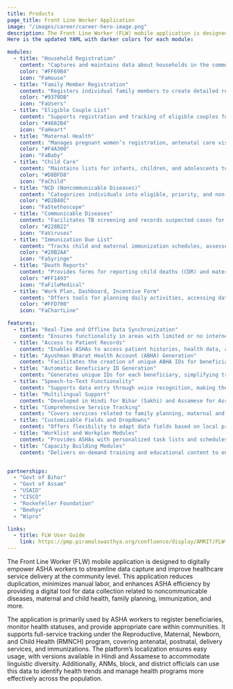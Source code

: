 ```yaml
---
title: Products
page_title: Front Line Worker Application
image: "/images/career/career-hero-image.png"
description: The Front Line Worker (FLW) mobile application is designed to digitally empower ASHA workers to streamline data capture and improve healthcare service delivery at the community level.
Here is the updated YAML with darker colors for each module:

modules:
  - title: "Household Registration"
    content: "Captures and maintains data about households in the community for better tracking and service delivery."
    color: "#FF69B4"
    icon: "FaHouse"
  - title: "Family Member Registration"
    content: "Registers individual family members to create detailed records for each household."
    color: "#9370DB"
    icon: "FaUsers"
  - title: "Eligible Couple List"
    content: "Supports registration and tracking of eligible couples for family planning and reproductive health services."
    color: "#4682B4"
    icon: "FaHeart"
  - title: "Maternal Health"
    content: "Manages pregnant women’s registration, antenatal care visits, delivery outcomes, postnatal visits, and registration of infants and children."
    color: "#F4A300"
    icon: "FaBaby"
  - title: "Child Care"
    content: "Maintains lists for infants, children, and adolescents to monitor growth, health visits, and early childhood development."
    color: "#D8BFD8"
    icon: "FaChild"
  - title: "NCD (Noncommunicable Diseases)"
    content: "Categorizes individuals into eligible, priority, and non-eligible lists for tracking and managing noncommunicable diseases."
    color: "#D2B48C"
    icon: "FaStethoscope"
  - title: "Communicable Diseases"
    content: "Facilitates TB screening and records suspected cases for early intervention and treatment."
    color: "#228B22"
    icon: "FaViruses"
  - title: "Immunization Due List"
    content: "Tracks child and maternal immunization schedules, assesses high-risk individuals, and includes dedicated sections for non-pregnant and pregnant women."
    color: "#20B2AA"
    icon: "FaSyringe"
  - title: "Death Reports"
    content: "Provides forms for reporting child deaths (CDR) and maternal deaths (MDSR) to ensure accurate data collection and analysis."
    color: "#FF1493"
    icon: "FaFileMedical"
  - title: "Work Plan, Dashboard, Incentive Form"
    content: "Offers tools for planning daily activities, accessing data insights, and generating incentive forms for completed tasks."
    color: "#FFD700"
    icon: "FaChartLine"

features:
  - title: "Real-Time and Offline Data Synchronization"
    content: "Ensures functionality in areas with limited or no internet connectivity, syncing data automatically when connectivity is restored."
  - title: "Access to Patient Records"
    content: "Enables ASHAs to access patient histories, health data, and previous visit records effortlessly, supporting continuity of care."
  - title: "Ayushman Bharat Health Account (ABHA) Generation"
    content: "Facilitates the creation of unique ABHA IDs for beneficiaries, enabling streamlined tracking and EHR integration."
  - title: "Automatic Beneficiary ID Generation"
    content: "Generates unique IDs for each beneficiary, simplifying tracking and ensuring accuracy in patient identification."
  - title: "Speech-to-Text Functionality"
    content: "Supports data entry through voice recognition, making the process faster and reducing manual effort for ASHA workers."
  - title: "Multilingual Support"
    content: "Developed in Hindi for Bihar (Sakhi) and Assamese for Assam (Utprerna), making it accessible to ASHAs in their preferred language."
  - title: "Comprehensive Service Tracking"
    content: "Covers services related to family planning, maternal and child health, immunizations, and NCD screenings, ensuring holistic health tracking."
  - title: "Customizable Fields and Dropdowns"
    content: "Offers flexibility to adapt data fields based on local project needs, including dropdown values for easier data entry."
  - title: "Worklist and Workplan Modules"
    content: "Provides ASHAs with personalized task lists and schedules, improving task prioritization and day-to-day efficiency."
  - title: "Capacity Building Modules"
    content: "Delivers on-demand training and educational content to enhance ASHA competencies and support continuous skill development."


partnerships:
  - "Govt of Bihar"
  - "Govt of Assam"
  - "USAID"
  - "CISCO"
  - "Rockefeller Foundation"
  - "Beehyv"
  - "Wipro"

links:
  - title: FLW User Guide
    link: https://pmp.piramalswasthya.org/confluence/display/AMRIT/FLW+App+User+Guide
---
```


The Front Line Worker (FLW) mobile application is designed to digitally empower ASHA workers to streamline data capture and improve healthcare service delivery at the community level. This application reduces duplication, minimizes manual labor, and enhances ASHA efficiency by providing a digital tool for data collection related to noncommunicable diseases, maternal and child health, family planning, immunization, and more.

The application is primarily used by ASHA workers to register beneficiaries, monitor health statuses, and provide appropriate care within communities. It supports full-service tracking under the Reproductive, Maternal, Newborn, and Child Health (RMNCH) program, covering antenatal, postnatal, delivery services, and immunizations. The platform’s localization ensures easy usage, with versions available in Hindi and Assamese to accommodate linguistic diversity. Additionally, ANMs, block, and district officials can use this data to identify health trends and manage health programs more effectively across the population.
